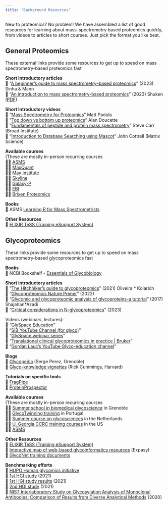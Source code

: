 ```yaml
---
title: "Background Resources"
---
```


New to proteomics? No problem! We have assembled a list of good resources for learning about
mass-spectrometry based proteomics quickly, from videos to articles to short courses.
Just pick the format you like best.

## General Proteomics
These external links provide some resources to get up to speed on mass spectrometry-based proteomics fast

**Short Introductory articles**<br>
📄 “[A beginner’s guide to mass spectrometry–based proteomics][intro_sinha]” (2023) Sinha & Mann<br>
📄 “[An introduction to mass spectrometry-based proteomics][intro_shuken]” (2023) Shuken ([PDF][intro_shuken_PDF])<br>

[intro_sinha]: https://portlandpress.com/biochemist/article/42/5/64/226371/A-beginner-s-guide-to-mass-spectrometry-based
[intro_shuken]: https://pubs.acs.org/doi/abs/10.1021/acs.jproteome.2c00838
[intro_shuken_pdf]: https://biocev.lf1.cuni.cz/file/492/shuken-2023-an-introduction-to-mass-spectrometry-based-proteomics.pdf

**Short Introductory videos**<br>
💬 “[Mass Spectrometry for Proteomics][video_padula]” Matt Padula<br>
💬 “[Top down vs bottom up proteomics][video_doucette]” Alan Doucette<br>
💬 “[Fundamentals of peptide and protein mass spectrometry][video_carr]” Steve Carr (Broad Institute)<br>
💬 “[Introduction to Database Searching using Mascot][video_cottrell]” John Cottrell (Matrix Science)<br>

[video_padula]: https://www.youtube.com/watch?v=L6MHSb7I820
[video_doucette]: https://www.youtube.com/watch?v=NeMA3RFFLIw
[video_carr]: https://www.youtube.com/watch?v=PFOodSbH9IY
[video_cottrell]: https://www.youtube.com/watch?v=tB3cR2vDCKc

**Available courses**<br>
(These are mostly in-person recurring courses<br>
🧑‍🔧 [ASMS][course_asms]<br>
🧑‍🔧 [MaxQuant][course_maxquant]<br>
🧑‍🔧 [May Institute][course_mayinstitute]<br>
🧑‍🔧 [Skyline][course_skyline]<br>
🧑‍🔧 [Galaxy-P][course_galaxyp]<br>
🧑‍🔧 [EBI][course_ebi]<br>
🧑‍🔧 [Brixen Proteomics][course_brixen]<br>

[course_asms]: https://www.asms.org/conferences/annual-conference/short-courses
[course_maxquant]: https://maxquant.org/summer_school/
[course_mayinstitute]: https://computationalproteomics.khoury.northeastern.edu/
[course_skyline]: https://skyline.ms/project/home/software/Skyline/events/begin.view
[course_galaxyp]: https://galaxyp.org/
[course_ebi]: https://www.ebi.ac.uk/training/events/proteomics-bioinformatics-2025/#vf-tabs__section--tab1
[course_brixen]: https://www.brixenproteomics.org

**Books**<br>
📒 ASMS [Learning R for Mass Spectrometrists][asms_r_book]<br>

[asms_r_book]: https://jeffsocal.github.io/ASMS_R_Basics/

**Other Resources**<br>
📒 [ELIXIR TeSS (Training eSupport System)][elixir_tess]<br>

[elixir_tess]: https://tess.elixir-europe.org/



## Glycoproteomics
These links provide some resources to get up to speed on mass spectrometry-based glycoproteomics fast

**Books**<br>
📒 NCBI Bookshelf - [Essentials of Glycobiology][essentials_book]<br>

**Short Introductory articles**<br>
📄 “[The Hitchhiker's guide to glycoproteomics][hitchhikers_guide]” (2021) Oliveira * Kolarich<br>
📄 “[Glycoproteomics Nature Primer][nature_primer]” (2022)<br>
📄 “[Glycomic and glycoproteomic analysis of glycoproteins-a tutorial][glyco_tutorial]” (2017) Shajahan*Azadi<br>
📄 “[Critical considerations in N-glycoproteomics][critical_considerations]” (2023)<br>

[essentials_book]: https://www.ncbi.nlm.nih.gov/books/NBK579918/
[hitchhikers_guide]: https://pmc.ncbi.nlm.nih.gov/articles/PMC8421054/
[nature_primer]: https://www.nature.com/articles/s43586-022-00128-4
[glyco_tutorial]: https://pubmed.ncbi.nlm.nih.gov/28585084/ 
[critical_considerations]: https://doi.org/10.1016/j.cbpa.2023.102272

Videos (webinars, lectures):<br>
💬 “[GlySpace Education][video_glyspace]”<br>
💬 “[SIB YouTube Channel (for glyco)][sib_youtube]”<br>
💬 “[GlySpace webinar series][glyspace_webinars]”<br>
💬 “[Translational clinical glycoproteomics in practice | Bruker][bruker_in_practice]”<br>
💬 “[Gordan Lauc’s YouTube Glyco-education channel][lauc_youtube]”<br>

[video_glyspace]: http://www.glyspace.org/education.php
[sib_youtube]: https://www.youtube.com/@sib-swissinstituteofbioinf4579/search?query=glyco
[glyspace_webinars]: https://wiki.glygen.org/GlyGen_Webinar_Series
[bruker_in_practice]: https://www.bruker.com/de/news-and-events/webinars/2024/translational-clinical-glycoproteomics-in-practice.html
[lauc_youtube]: https://www.youtube.com/playlist?list=PLB8UtfqFXZk8gPvwHdqBIsuHe6D2CI7il

**Blogs**<br>
📄 [Glycopedia][blog_glycopedia] (Serge Perez, Grenoble)<br>
📄 [Glyco-knowledge vignettes][blog_glycoknowledge] (Rick Cummings, Harvard)<br>

[blog_glycopedia]: https://www.ncbi.nlm.nih.gov/books/NBK579918/
[blog_glycoknowledge]: https://research.bidmc.org/ncfg/interestingfacts/interesting-facts-about-glycans

**Tutorials on specific tools**<br>
📄 [FragPipe][tutorial_fragpipe]<br>
📄 [ProteinProspector][tutorial_proteinprospector]<br>

[tutorial_fragpipe]: https://fragpipe.nesvilab.org/docs/tutorial_glyco.html
[tutorial_proteinprospector]: https://vimeo.com/992202630

**Available courses**<br>
(These are mostly in-person recurring courses<br>
🧑‍🔧 [Summer school in biomedical glycoscience][course_grenoble] in Grenoble<br>
🧑‍🔧 [GlycoTwinning training][course_glycotwinning] in Portugal<br>
🧑‍🔧 [Summer course on glycosciences][course_netherlands] in the Netherlands<br>
🧑‍🔧 [U. Georgia CCRC training courses][course_ugeorgia] in the US<br>
🧑‍🔧 [ASMS][course_asms]<br>

[course_grenoble]: https://gehic.rseq.org/actividades/summer-school-in-biomedical-glycoscience-2/
[course_glycotwinning]: https://www.glycotwinning.eu/glycomaterials#educationalmaterials
[course_netherlands]: https://www.rug.nl/education/summer-winter-schools/glycosciences/?lang=en
[course_ugeorgia]: https://ast.uga.edu/training-in-glycoscience/

**Other Resources**<br>
📒 [ELIXIR TeSS (Training eSupport System)][elixir_tess]<br>
📒 [Interactive map of web-based glycoinformatics resources][glyco_map] (Expasy)<br>
📒 [GlycoNet training documents][glyconet_training]<br>

[glyco_map]: https://glycoproteome.expasy.org/
[glyconet_training]: https://canadianglycomics.ca/training/high-school-resources/

**Benchmarking efforts**<br>
📒 [HUPO Human glycomics initiative][benchmark_hgi]<br>
📒 [1st HGI study][benchmark_hgi1] (2021)<br>
📒 [1st HGI study results][benchmark_hgi1results] (2021)<br>
📒 [2nd HGI study][benchmark_hgi2] (2021)<br>
📒 [NIST Interlaboratory Study on Glycosylation Analysis of Monoclonal Antibodies: Comparison of Results from Diverse Analytical Methods][benchmark_nist] (2020)<br>

[benchmark_hgi]: https://hupo.org/Human-Glycoproteomics-Initiative
[benchmark_hgi1]: https://hupo.org/page-1757416
[benchmark_hgi1results]: https://doi.org/10.1038/s41592-021-01309-x
[benchmark_hgi2]: https://hupo.org/page-1757437
[benchmark_nist]: https://doi.org/10.1074/mcp.ra119.001677


